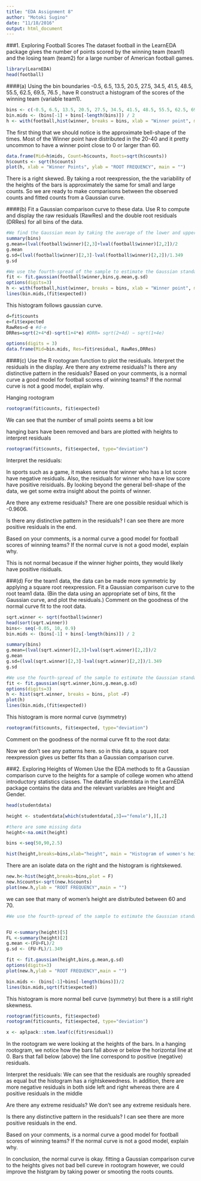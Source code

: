 ```yaml
---
title: "EDA Assignment 8"
author: "Motoki Sugino"
date: "11/18/2016"
output: html_document
---
```


###1. Exploring Football Scores
The dataset football in the LearnEDA package gives the number of points scored by the winning team (team1) and the losing team (team2) for a large number of American football games.

```r
library(LearnEDA)
head(football)
```


####(a) Using the bin boundaries -0.5, 6.5, 13.5, 20.5, 27.5, 34.5, 41.5, 48.5, 55.5, 62.5, 69.5, 76.5 , have R construct a histogram of the scores of the winning team (variable team1).

```r
bins <- c(-0.5, 6.5, 13.5, 20.5, 27.5, 34.5, 41.5, 48.5, 55.5, 62.5, 69.5, 76.5)
bin.mids <- (bins[-1] + bins[-length(bins)]) / 2
h <- with(football,hist(winner, breaks = bins, xlab = "Winner point", main = ""))
```

The first thing that we should notice is the approximate bell-shape of the times.
Most of the Winner point have distributed in the 20-40 and it pretty uncommon to have a winner point close to 0 or larger than 60.

```r
data.frame(Mid=h$mids, Count=h$counts, Roots=sqrt(h$counts))
h$counts <- sqrt(h$counts)
plot(h, xlab = "Winner Points", ylab = "ROOT FREQUENCY", main = "")

```

There is a right skewed. 
By taking a root reexpression, the the variability of the heights of the bars is approximately the same for small and large counts.
So we are ready to make comparisons between the observed counts and fitted counts from a Gaussian curve.

####(b) Fit a Gaussian comparison curve to these data. Use R to compute and display the raw residuals (RawRes) and the double root residuals (DRRes) for all bins of the data.

```r
#We find the Gaussian mean by taking the average of the lower and upper fourths:
summary(bins)
g.mean=(lval(football$winner)[2,3]+lval(football$winner)[2,2])/2
g.mean
g.sd=(lval(football$winner)[2,3]-lval(football$winner)[2,2])/1.349
g.sd

#We use the fourth-spread of the sample to estimate the Gaussian standard deviation.
fit <- fit.gaussian(football$winner,bins,g.mean,g.sd)
options(digits=3)
h <- with(football,hist(winner, breaks = bins, xlab = "Winner point", main = ""))
lines(bin.mids,(fit$expected))
```

This histogram follows gaussian curve.

```r
d=fit$counts
e=fit$expected
RawRes=d-e #d-e
DRRes=sqrt(2+4*d)-sqrt(1+4*e) #DRR= sqrt(2+4d) − sqrt(1+4e)

options(digits = 3)
data.frame(Mid=bin.mids, Res=fit$residual, RawRes,DRRes)
```

####(c) Use the R rootogram function to plot the residuals. Interpret the residuals in the display. Are there any extreme residuals? Is there any distinctive pattern in the residuals? Based on your comments, is a normal curve a good model for football scores of winning teams? If the normal curve is not a good model, explain why.

Hanging rootogram
```r
rootogram(fit$counts, fit$expected)
```

We can see that the number of small points seems a bit low

hanging bars have been removed and bars are plotted with heights to interpret residuals
```r
rootogram(fit$counts, fit$expected, type="deviation")
```

Interpret the residuals:

In sports such as a game, it makes sense that winner who has a lot score have negative residuals. Also, the residuals for winner who have low score have positive reisiduals.
By looking beyond the general bell-shape of the data, we get some extra insight about the points of winner.

Are there any extreme residuals? 
There are one possible residual which is -0.9606. 

Is there any distinctive pattern in the residuals? 
I can see there are more positive residuals in the end.  

Based on your comments, is a normal curve a good model for football scores of winning teams? 
If the normal curve is not a good model, explain why.

This is not normal becasue if the winner higher points, they would likely have positive risiduals.

###(d) For the team1 data, the data can be made more symmetric by applying a square root reexpression. Fit a Gaussian comparison curve to the root team1 data. (Bin the data using an appropriate set of bins, fit the Gaussian curve, and plot the residuals.) Comment on the goodness of the normal curve fit to the root data.

```r
sqrt.winner <- sqrt(football$winner)
head(sort(sqrt.winner))
bins<- seq(-0.05, 10, 0.9)
bin.mids <- (bins[-1] + bins[-length(bins)]) / 2

summary(bins)
g.mean=(lval(sqrt.winner)[2,3]+lval(sqrt.winner)[2,2])/2
g.mean
g.sd=(lval(sqrt.winner)[2,3]-lval(sqrt.winner)[2,2])/1.349
g.sd

#We use the fourth-spread of the sample to estimate the Gaussian standard deviation.
fit <- fit.gaussian(sqrt.winner,bins,g.mean,g.sd)
options(digits=3)
h <- hist(sqrt.winner, breaks = bins, plot =F)
plot(h)
lines(bin.mids,(fit$expected))
```

This histogram is more normal curve (symmetry)

```r
rootogram(fit$counts, fit$expected, type="deviation")
```

Comment on the goodness of the normal curve fit to the root data:

Now we don't see any patterns here. so in this data, a square root reexpression gives us better fits than a Gaussian comparison curve. 

###2. Exploring Heights of Women
Use the EDA methods to fit a Gaussian comparison curve to the heights for a sample of college women who attend introductory statistics classes.  The datafile studentdata in the LearnEDA package contains the data and the relevant variables are Height and Gender.

```r
head(studentdata)

height <- studentdata[which(studentdata[,3]=="female"),][,2]

#there are some missing data
height<-na.omit(height)

bins <-seq(50,90,2.5)

hist(height,breaks=bins,xlab="height", main = "Histogram of women's height")

```

There are an isolate data on the right and the histogram is rightskewed.

```r
new.h<-hist(height,breaks=bins,plot = F)
new.h$counts<-sqrt(new.h$counts)
plot(new.h,ylab = "ROOT FREQUENCY",main = "")
```

we can see that many of women's height are distributed between 60 and 70.

```r
#We use the fourth-spread of the sample to estimate the Gaussian standard deviation.


FU <-summary(height)[5]
FL <-summary(height)[2]
g.mean <-(FU+FL)/2
g.sd <- (FU-FL)/1.349

fit <- fit.gaussian(height,bins,g.mean,g.sd)
options(digits=3)
plot(new.h,ylab = "ROOT FREQUENCY",main = "")

bin.mids <- (bins[-1]+bins[-length(bins)])/2
lines(bin.mids,sqrt(fit$expected))
```

This histogram is more normal bell curve (symmetry) but there is a still right skewness.

```r
rootogram(fit$counts, fit$expected)
rootogram(fit$counts, fit$expected, type="deviation")
```
```r
x <- aplpack::stem.leaf(c(fit$residual))
```

In the rootogram we were looking at the heights of the bars. In a hanging rootogram, we notice how the bars fall above or below the horizontal line at 0. Bars that fall below (above) the line correspond to positive (negative) residuals.

Interpret the residuals:
We can see that the residuals are roughly spreaded as equal but the histogram has a rightskewedness.
In addition, there are more negative residuals in both side left and right whereas there are 4 positive residuals in the middle 

Are there any extreme residuals? 
We don't see any extreme residuals here.

Is there any distinctive pattern in the residuals? 
I can see there are more positive residuals in the end.  

Based on your comments, is a normal curve a good model for football scores of winning teams? 
If the normal curve is not a good model, explain why.

In conclusion, the normal curve is okay. 
fitting a Gaussian comparison curve to the heights gives not bad bell cureve in rootogram however, we could improve the histgram by taking power or smooting the roots counts.
